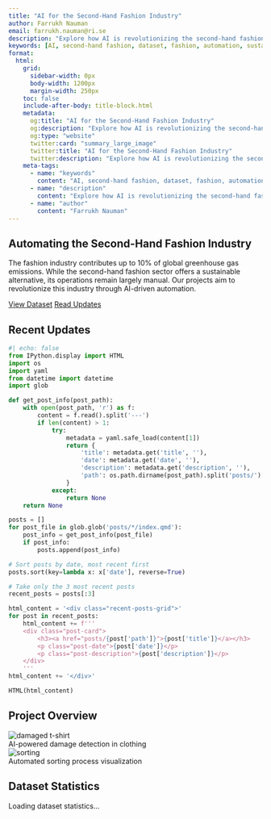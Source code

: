 ```yaml
---
title: "AI for the Second-Hand Fashion Industry"
author: Farrukh Nauman
email: farrukh.nauman@ri.se
description: "Explore how AI is revolutionizing the second-hand fashion industry through automated solutions for sustainable fashion."
keywords: [AI, second-hand fashion, dataset, fashion, automation, sustainable fashion, machine learning, computer vision]
format:
  html:
    grid:
      sidebar-width: 0px
      body-width: 1200px
      margin-width: 250px
    toc: false
    include-after-body: title-block.html
    metadata:
      og:title: "AI for the Second-Hand Fashion Industry"
      og:description: "Explore how AI is revolutionizing the second-hand fashion industry through automated solutions for sustainable fashion."
      og:type: "website"
      twitter:card: "summary_large_image"
      twitter:title: "AI for the Second-Hand Fashion Industry"
      twitter:description: "Explore how AI is revolutionizing the second-hand fashion industry through automated solutions for sustainable fashion."
    meta-tags:
      - name: "keywords"
        content: "AI, second-hand fashion, dataset, fashion, automation, sustainable fashion, machine learning, computer vision"
      - name: "description"
        content: "Explore how AI is revolutionizing the second-hand fashion industry through automated solutions for sustainable fashion."
      - name: "author"
        content: "Farrukh Nauman"
---
```


::: {.hero-section}
# Automating the Second-Hand Fashion Industry

The fashion industry contributes up to 10% of global greenhouse gas emissions. While the second-hand fashion sector offers a sustainable alternative, its operations remain largely manual. Our projects aim to revolutionize this industry through AI-driven automation.

::: {.hero-buttons}
[View Dataset](https://zenodo.org/records/12518734){.btn-primary}
[Read Updates](#recent-posts){.btn-secondary}
:::
:::

## Recent Updates {#recent-posts}

::: {.column-screen-inset}
:::: {.listing-block}
::: {#recent-posts-content}
:::
::::
:::

```python
#| echo: false
from IPython.display import HTML
import os
import yaml
from datetime import datetime
import glob

def get_post_info(post_path):
    with open(post_path, 'r') as f:
        content = f.read().split('---')
        if len(content) > 1:
            try:
                metadata = yaml.safe_load(content[1])
                return {
                    'title': metadata.get('title', ''),
                    'date': metadata.get('date', ''),
                    'description': metadata.get('description', ''),
                    'path': os.path.dirname(post_path).split('posts/')[-1]
                }
            except:
                return None
    return None

posts = []
for post_file in glob.glob('posts/*/index.qmd'):
    post_info = get_post_info(post_file)
    if post_info:
        posts.append(post_info)

# Sort posts by date, most recent first
posts.sort(key=lambda x: x['date'], reverse=True)

# Take only the 3 most recent posts
recent_posts = posts[:3]

html_content = '<div class="recent-posts-grid">'
for post in recent_posts:
    html_content += f'''
    <div class="post-card">
        <h3><a href="posts/{post['path']}">{post['title']}</a></h3>
        <p class="post-date">{post['date']}</p>
        <p class="post-description">{post['description']}</p>
    </div>
    '''
html_content += '</div>'

HTML(html_content)
```

## Project Overview

:::{.grid}
:::{.g-col-6}
<div class="image-card">
<img src="assets/damaged_tshirt.jpg" alt="damaged t-shirt" class="feature-image"/>
<div class="image-caption">AI-powered damage detection in clothing</div>
</div>
:::
:::{.g-col-6}
<div class="image-card">
<img src="assets/sorting_gemini.jpeg" alt="sorting" class="feature-image"/>
<div class="image-caption">Automated sorting process visualization</div>
</div>
:::
:::

## Dataset Statistics {#stats}

:::{.stats-section}
<div class="stats-card">
<div id="dataset-stats">Loading dataset statistics...</div>
</div>

<!-- ::: {.callout-note}
This page will be updated with tutorials with the dataset, tasks like damage detection and model comparison. Stay tuned! (Last updated: `2024-11-24`).
::: -->
:::

<script>
  async function fetchDatasetStats() {
    try {
      const response = await fetch('https://zenodo.org/api/records/13788681');
      const data = await response.json();
      const stats = `
        <div class="stats-grid">
          <div class="stat-item">
            <h3>${data.stats.downloads}</h3>
            <p>Downloads</p>
          </div>
          <div class="stat-item">
            <h3>${data.stats.views}</h3>
            <p>Views</p>
          </div>
          <div class="stat-item">
            <h3>${data.metadata.title}</h3>
            <p>Dataset Name</p>
          </div>
        </div>
      `;
      document.getElementById('dataset-stats').innerHTML = stats;
    } catch (error) {
      document.getElementById('dataset-stats').innerHTML = 'Failed to load dataset statistics.';
    }
  }

  fetchDatasetStats();
  setInterval(fetchDatasetStats, 600000);
</script>
